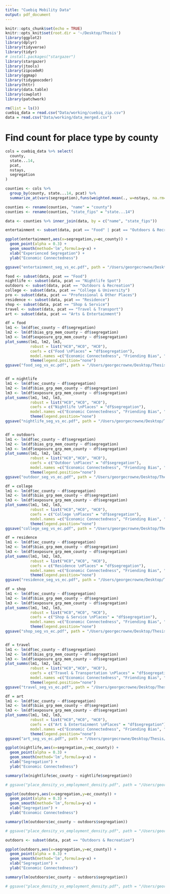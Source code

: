 ```yaml
---
title: "Cuebiq Mobility Data"
output: pdf_document
---
```


```r
knitr::opts_chunk$set(echo = TRUE)
knitr::opts_knit$set(root.dir = '~/Desktop/Thesis')
library(ggplot2)
library(dplyr)
library(tidyverse)
library(tidyr)
# install.packages("stargazer")
library(stargazer)
library(jtools)
library(zipcodeR)
library(ggmap)
library(tidygeocoder)
library(httr)
library(data.table)
library(cowplot)
library(patchwork)
```

```r
rm(list = ls())
cuebiq_data = read.csv("Data/working/cuebiq_zip.csv")
data = read.csv("Data/working/data_merged.csv")
```

# Find count for place type by county
```r
cols = cuebiq_data %>% select(
  county,
  state...14,
  pcat,
  nstays,
  segregation
)

counties <- cols %>% 
  group_by(county, state...14, pcat) %>% 
  summarize_at(vars(segregation),funs(weighted.mean(., w=nstays, na.rm=TRUE)))

counties <- rename(counties, "name" = "county")
counties <- rename(counties, "state_fips" = "state...14")

data <- counties %>% inner_join(data, by = c("name", "state_fips"))
```

```r
entertainment <- subset(data, pcat == "Food" | pcat == "Outdoors & Recreation" | pcat == "Arts & Entertainment" | pcat == "Nightlife Spot")

ggplot(entertainment,aes(x=segregation,y=ec_county)) + 
  geom_point(alpha = 0.3) +
  geom_smooth(method='lm',formula=y~x) +
  xlab("Experienced Segregation") +
  ylab("Economic Connectedness")

ggsave("entertainment_seg_vs_ec.pdf", path = "/Users/georgecrowne/Desktop/Thesis/figs")
```

```r
food <- subset(data, pcat == "Food")
nightlife <- subset(data, pcat == "Nightlife Spot")
outdoors <- subset(data, pcat == "Outdoors & Recreation")
college <- subset(data, pcat == "College & University")
pro <- subset(data, pcat == "Professional & Other Places")
residence <- subset(data, pcat == "Residence")
shop <- subset(data, pcat == "Shop & Service")
travel <- subset(data, pcat == "Travel & Transport")
art <- subset(data, pcat == "Arts & Entertainment")

df = food
lm1 <- lm(df$ec_county ~ df$segregation)
lm2 <- lm(df$bias_grp_mem_county ~ df$segregation)
lm3 <- lm(df$exposure_grp_mem_county ~ df$segregation)
plot_summs(lm1, lm2, lm3,
           robust = list("HC0","HC0", "HC0"),
           coefs = c("Food \nPlaces" = "df$segregation"),
           model.names =c("Economic Connectedness", "Friending Bias", "High-SES Exposure")) +
           theme(legend.position="none")
ggsave("food_seg_vs_ec.pdf", path = "/Users/georgecrowne/Desktop/Thesis/figs")


df = nightlife
lm1 <- lm(df$ec_county ~ df$segregation)
lm2 <- lm(df$bias_grp_mem_county ~ df$segregation)
lm3 <- lm(df$exposure_grp_mem_county ~ df$segregation)
plot_summs(lm1, lm2, lm3,
           robust = list("HC0","HC0", "HC0"),
           coefs = c("Nightlife \nPlaces" = "df$segregation"),
           model.names =c("Economic Connectedness", "Friending Bias", "High-SES Exposure")) +
           theme(legend.position="none")
ggsave("nightlife_seg_vs_ec.pdf", path = "/Users/georgecrowne/Desktop/Thesis/figs")


df = outdoors
lm1 <- lm(df$ec_county ~ df$segregation)
lm2 <- lm(df$bias_grp_mem_county ~ df$segregation)
lm3 <- lm(df$exposure_grp_mem_county ~ df$segregation)
plot_summs(lm1, lm2, lm3,
           robust = list("HC0","HC0", "HC0"),
           coefs = c("Outdoor \nPlaces" = "df$segregation"),
           model.names =c("Economic Connectedness", "Friending Bias", "High-SES Exposure")) +
           theme(legend.position="none")
ggsave("outdoor_seg_vs_ec.pdf", path = "/Users/georgecrowne/Desktop/Thesis/figs")

df = college
lm1 <- lm(df$ec_county ~ df$segregation)
lm2 <- lm(df$bias_grp_mem_county ~ df$segregation)
lm3 <- lm(df$exposure_grp_mem_county ~ df$segregation)
plot_summs(lm1, lm2, lm3,
           robust = list("HC0","HC0", "HC0"),
           coefs = c("College \nPlaces" = "df$segregation"),
           model.names =c("Economic Connectedness", "Friending Bias", "High-SES Exposure")) +
           theme(legend.position="none")
ggsave("college_seg_vs_ec.pdf", path = "/Users/georgecrowne/Desktop/Thesis/figs")

df = residence
lm1 <- lm(df$ec_county ~ df$segregation)
lm2 <- lm(df$bias_grp_mem_county ~ df$segregation)
lm3 <- lm(df$exposure_grp_mem_county ~ df$segregation)
plot_summs(lm1, lm2, lm3,
           robust = list("HC0","HC0", "HC0"),
           coefs = c("Residence \nPlaces" = "df$segregation"),
           model.names =c("Economic Connectedness", "Friending Bias", "High-SES Exposure")) +
           theme(legend.position="none")
ggsave("residence_seg_vs_ec.pdf", path = "/Users/georgecrowne/Desktop/Thesis/figs")

df = shop
lm1 <- lm(df$ec_county ~ df$segregation)
lm2 <- lm(df$bias_grp_mem_county ~ df$segregation)
lm3 <- lm(df$exposure_grp_mem_county ~ df$segregation)
plot_summs(lm1, lm2, lm3,
           robust = list("HC0","HC0", "HC0"),
           coefs = c("Shop & Service \nPlaces" = "df$segregation"),
           model.names =c("Economic Connectedness", "Friending Bias", "High-SES Exposure")) +
           theme(legend.position="none")
ggsave("shop_seg_vs_ec.pdf", path = "/Users/georgecrowne/Desktop/Thesis/figs")


df = travel
lm1 <- lm(df$ec_county ~ df$segregation)
lm2 <- lm(df$bias_grp_mem_county ~ df$segregation)
lm3 <- lm(df$exposure_grp_mem_county ~ df$segregation)
plot_summs(lm1, lm2, lm3,
           robust = list("HC0","HC0", "HC0"),
           coefs = c("Travel & Transportation \nPlaces" = "df$segregation"),
           model.names =c("Economic Connectedness", "Friending Bias", "High-SES Exposure")) +
           theme(legend.position="none")
ggsave("travel_seg_vs_ec.pdf", path = "/Users/georgecrowne/Desktop/Thesis/figs")

df = art
lm1 <- lm(df$ec_county ~ df$segregation)
lm2 <- lm(df$bias_grp_mem_county ~ df$segregation)
lm3 <- lm(df$exposure_grp_mem_county ~ df$segregation)
plot_summs(lm1, lm2, lm3,
           robust = list("HC0","HC0", "HC0"),
           coefs = c("Art & Entertainment \nPlaces" = "df$segregation"),
           model.names =c("Economic Connectedness", "Friending Bias", "High-SES Exposure")) +
           theme(legend.position="none")
ggsave("art_seg_vs_ec.pdf", path = "/Users/georgecrowne/Desktop/Thesis/figs")
```

```r

ggplot(nightlife,aes(x=segregation,y=ec_county)) + 
  geom_point(alpha = 0.3) +
  geom_smooth(method='lm',formula=y~x) +
  xlab("Segregation") +
  ylab("Economic Connectedness")

summary(lm(nightlife$ec_county ~ nightlife$segregation))

# ggsave("place_density_vs_employment_density.pdf", path = "/Users/georgecrowne/Desktop/Thesis/figs")
```

```r

ggplot(outdoors,aes(x=segregation,y=ec_county)) + 
  geom_point(alpha = 0.3) +
  geom_smooth(method='lm',formula=y~x) +
  xlab("Segregation") +
  ylab("Economic Connectedness")

summary(lm(outdoors$ec_county ~ outdoors$segregation))

# ggsave("place_density_vs_employment_density.pdf", path = "/Users/georgecrowne/Desktop/Thesis/figs")
```

```r
outdoors <- subset(data, pcat == "Outdoors & Recreation")

ggplot(outdoors,aes(x=segregation,y=ec_county)) + 
  geom_point(alpha = 0.3) +
  geom_smooth(method='lm',formula=y~x) +
  xlab("Segregation") +
  ylab("Economic Connectedness")

summary(lm(outdoors$ec_county ~ outdoors$segregation))

# ggsave("place_density_vs_employment_density.pdf", path = "/Users/georgecrowne/Desktop/Thesis/figs")
```
